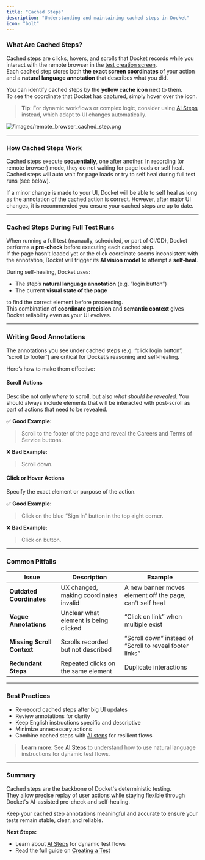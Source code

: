 ```yaml
---
title: "Cached Steps"
description: "Understanding and maintaining cached steps in Docket"
icon: "bolt"
---
```


### What Are Cached Steps?

Cached steps are clicks, hovers, and scrolls that Docket records while you interact with the remote browser in the [test creation screen](/essentials/test-creation).\
Each cached step stores both **the exact screen coordinates** of your action and a **natural language annotation** that describes what you did.

You can identify cached steps by the **yellow cache icon** next to them.\
To see the coordinate that Docket has captured, simply hover over the icon.

> **Tip**: For dynamic workflows or complex logic, consider using [AI Steps](/essentials/ai-steps) instead, which adapt to UI changes automatically.

![/images/remote_browser_cached_step.png](/images/remote_browser_cached_step.png)

---

### How Cached Steps Work

Cached steps execute **sequentially**, one after another. In recording (or remote browser) mode, they do not waiting for page loads or self heal. Cached steps will auto wait for page loads or try to self heal during full test runs (see below). 

If a minor change is made to your UI, Docket will be able to self heal as long as the annotation of the cached action is correct. 
However, after major UI changes, it is recommended you ensure your cached steps are up to date.

---

### Cached Steps During Full Test Runs

When running a full test (manaully, scheduled, or part of CI/CD), Docket performs a **pre-check** before executing each cached step.\
If the page hasn’t loaded yet or the click coordinate seems inconsistent with the annotation, Docket will trigger its **AI vision model** to attempt a **self-heal**.

During self-healing, Docket uses:

- The step’s **natural language annotation** (e.g. “login button”)
- The current **visual state of the page**

to find the correct element before proceeding.\
This combination of **coordinate precision** and **semantic context** gives Docket reliability even as your UI evolves.

---

### Writing Good Annotations

The annotations you see under cached steps (e.g. “click login button”, “scroll to footer”) are critical for Docket’s reasoning and self-healing.

Here’s how to make them effective:

#### Scroll Actions

Describe not only _where_ to scroll, but also _what should be revealed_. You should always include elements that will be interacted with post-scroll as part of actions that need to be revealed. 

✅ **Good Example:**

> Scroll to the footer of the page and reveal the Careers and Terms of Service buttons.

❌ **Bad Example:**

> Scroll down.

#### Click or Hover Actions

Specify the exact element or purpose of the action.

✅ **Good Example:**

> Click on the blue “Sign In” button in the top-right corner.

❌ **Bad Example:**

> Click on button.

---

### Common Pitfalls

| Issue                      | Description                                   | Example                                                  |
| -------------------------- | --------------------------------------------- | -------------------------------------------------------- |
| **Outdated Coordinates**   | UX changed, making coordinates invalid        | A new banner moves element off the page, can't self heal |
| **Vague Annotations**      | Unclear what element is being clicked         | “Click on link” when multiple exist                      |
| **Missing Scroll Context** | Scrolls recorded but not described            | “Scroll down” instead of “Scroll to reveal footer links” |
| **Redundant Steps**        | Repeated clicks on the same element           | Duplicate interactions                                   |

---

### Best Practices

- Re-record cached steps after big UI updates
- Review annotations for clarity
- Keep English instructions specific and descriptive
- Minimize unnecessary actions
- Combine cached steps with [AI steps](/essentials/ai-steps) for resilient flows

> **Learn more**: See [AI Steps](/essentials/ai-steps) to understand how to use natural language instructions for dynamic test flows.

---

### Summary

Cached steps are the backbone of Docket's deterministic testing.\
They allow precise replay of user actions while staying flexible through Docket's AI-assisted pre-check and self-healing.

Keep your cached step annotations meaningful and accurate to ensure your tests remain stable, clear, and reliable.

**Next Steps:**
- Learn about [AI Steps](/essentials/ai-steps) for dynamic test flows
- Read the full guide on [Creating a Test](/essentials/test-creation)